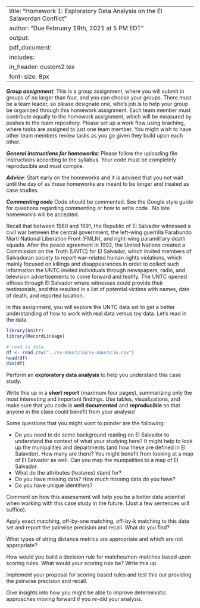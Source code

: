 
---
title: "Homework 1: Exploratory Data Analysis on the El Salavordan Conflict"
author: "Due February 19th, 2021 at 5 PM EDT"
output: 
     pdf_document:
      includes: 
          in_header: custom2.tex
font-size: 8px
---

***Group assignment***: This is a group assignment, where you will submit in groups of no larger than four, and you can choose your groups. There must be a team leader, so please designate one, who's job is to help your group be organized through this homework assignment. Each team member must contribute equally to the homework assignment, which will be measured by pushes to the team repository. Please set up a work flow using braching, where tasks are assigned to just one team member. You might wish to have other team members review tasks as you go given they build upon each other. 

***General instructions for homeworks***: Please follow the uploading file instructions according to the syllabus. Your code must be completely reproducible and must compile. 

***Advice***: Start early on the homeworks and it is advised that you not wait until the day of as these homeworks are meant to be longer and treated as case studies.

***Commenting code***
Code should be commented. See the Google style guide for questions regarding commenting or how to write 
code \url{https://google.github.io/styleguide/Rguide.xml}. No late homework's will be accepted.


\textbf{Total points on assignment: 5 (reproducibility) + 10 points for the assignment.}

\section*{El Salvador Civil War}

Recall that between 1980 and 1991, the Republic of El Salvador witnessed a civil war between the central government, the left-wing guerrilla Farabundo Marti National Liberation Front (FMLN), and right-wing paramilitary death squads. After the peace agreement in 1992, the United Nations created a Commission on the Truth (UNTC) for El Salvador, which invited members of Salvadoran society to report war-related human rights violations, which mainly focused on killings and disappearances.In order to collect such information the UNTC invited individuals through newspapers, radio, and television advertisements to come forward and testify.  The UNTC opened offices through El Salvador where witnesses could provide their testimonials, and this resulted in a list of potential victims with names, date of death, and reported location.

In this assignment, you will explore the UNTC data set to get a better understanding of how to work with real data versus toy data. Let's read in the data. 

```r
library(knitr)
library(RecordLinkage)
```

```r
# read in data
df <- read.csv("../sv-mauricio/sv-mauricio.csv")
head(df)
dim(df)
```

\section{Task 0: Exploratory Data Analysis and Collecting Background Information}

Perform an **exploratory data analysis** to help you understand this case study.  

Write this up in a **short report** (maximum four pages), summarizing only the most interesting and important findings. Use tables, visualizations, and make sure that you code is **well documented** and **reproducible** so that anyone in the class could benefit from your analysis! 

Some questions that you might want to ponder are the following:

- Do you need to do some background reading on El Salvador to understand the context of what your studying here? It might help to look up the munipalities and departments (and how these are defined in El Salavdor). How many are there? You might benefit from looking at a map of El Salvador as well. Can you map the munipalities to a map of El Salvador. 
- What do the attributes (features) stand for? 
- Do you have missing data? How much missing data do you have? 
- Do you have unique identifiers? 

Comment on how this assessment will help you be a better data scientist when working with this case study in the future. (Just a few sentences will suffice).

 
\section*{Task 1: Exact Matching}

Apply exact matching, off-by-one matching, off-by-k matching to this data set and report the pairwise precision and recall. What do you find? 

\section*{Task 2: String distances}

What types of string distance metrics are appropriate and which are not appropriate?

\section*{Task 3: Decision rules}

How would you build a decision rule for matches/non-matches based upon scoring rules. What would your scoring rule be? Write this up.

\section*{Task 4: Implementation/evaluation}

Implement your proposal for scoring based rules and test this our providing the pairwise precision and recall.

\section*{Task 5: Insights and reflections}


Give insights into how you might be able to improve deterministic approaches moving forward if you re-did your analysis.
